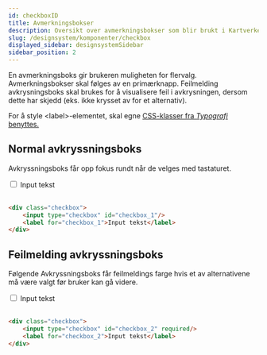 ```yaml
---
id: checkboxID
title: Avmerkningsbokser
description: Oversikt over avmerkningsbokser som blir brukt i Kartverket sine løsninger.
slug: /designsystem/komponenter/checkbox
displayed_sidebar: designsystemSidebar
sidebar_position: 2
---
```


En avmerkningsboks gir brukeren muligheten for flervalg. Avmerkningsbokser skal følges av en primærknapp. Feilmelding avkrysningsboks skal brukes for å visualisere feil i avkrysningen, dersom dette har skjedd (eks. ikke krysset av for et alternativ).

For å style <label\>-elementet, skal egne
[CSS-klasser fra _Typografi_ benyttes.](../designTokens/typography.mdx#label)
## Normal avkryssningsboks

Avkryssningsboks får opp fokus rundt når de velges med tastaturet.

<div class="checkbox">
    <input type="checkbox" id="checkbox_1"/>
    <label for="checkbox_1">Input tekst</label>
</div>

<br/>

```markdown 
<div class="checkbox">
    <input type="checkbox" id="checkbox_1"/>
    <label for="checkbox_1">Input tekst</label>
</div>
```

## Feilmelding avkryssningsboks

Følgende Avkryssningsboks får feilmeldings farge hvis et av alternativene må være valgt før bruker kan gå videre.

<div class="checkbox">
    <input type="checkbox" id="checkbox_2" required/>
    <label for="checkbox_2">Input tekst</label>
</div>

<br/>

```markdown
<div class="checkbox">
    <input type="checkbox" id="checkbox_2" required/>
    <label for="checkbox_2">Input tekst</label>
</div>
```
